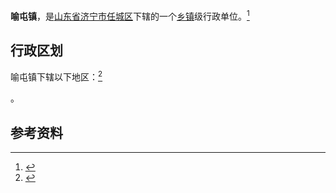 {{中国乡级行政区|37/08/02/102/000}}

'''喻屯镇'''，是[[山东省|山东省]][[济宁市|济宁市]][[任城区|任城区]]下辖的一个[[乡镇|乡镇]]级行政单位。<ref>{{PRC admin/ref sgc|{{PRC admin/parent|37/08/02/102/000}}}}</ref>

== 行政区划 ==

喻屯镇下辖以下地区：<ref>{{PRC admin/ref sgc|37/08/02/102/000}}</ref>

{{PRC admin/children|37/08/02/102/000}}。

== 参考资料 ==

{{reflist}}

{{行政区划小作品}}
{{PRC admin/navcat|37/08/02/102/000}}